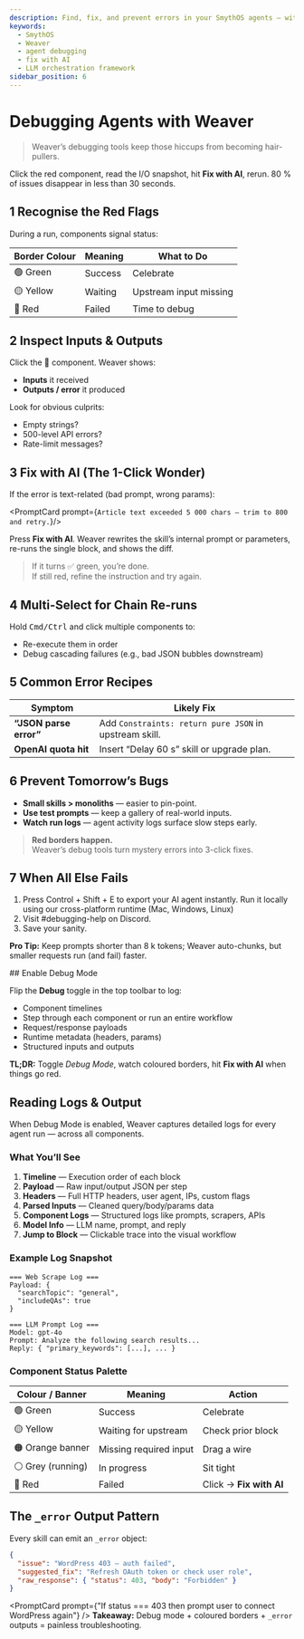 ```yaml
---
description: Find, fix, and prevent errors in your SmythOS agents — without leaving chat.
keywords:
  - SmythOS
  - Weaver
  - agent debugging
  - fix with AI
  - LLM orchestration framework
sidebar_position: 6
---
```


# Debugging Agents with Weaver

> Weaver’s debugging tools keep those hiccups from becoming hair-pullers.

<InfoCallout title="TL;DR"> Click the red component, read the I/O snapshot, hit **Fix with AI**, rerun. 80 % of issues disappear in less than 30 seconds. </InfoCallout>

<Divider/>

## 1 Recognise the Red Flags

During a run, components signal status:

| Border Colour | Meaning | What to Do |
|---------------|---------|-----------|
| 🟢 Green | Success | Celebrate |
| 🟡 Yellow | Waiting | Upstream input missing |
| 🔴 Red | Failed | Time to debug |

<Divider/>

## 2 Inspect Inputs & Outputs

Click the 🔴 component. Weaver shows:

- **Inputs** it received  
- **Outputs / error** it produced  

Look for obvious culprits:

- Empty strings?  
- 500-level API errors?  
- Rate-limit messages?

<Divider/>

## 3 Fix with AI (The 1-Click Wonder)

If the error is text-related (bad prompt, wrong params):

<PromptCard prompt={`Article text exceeded 5 000 chars — trim to 800 and retry.`}/>

Press **Fix with AI**. Weaver rewrites the skill’s internal prompt or parameters, re-runs the single block, and shows the diff.

> If it turns ✅ green, you’re done.  
> If still red, refine the instruction and try again.

<Divider/>

## 4 Multi-Select for Chain Re-runs

Hold <kbd>Cmd/Ctrl</kbd> and click multiple components to:

- Re-execute them in order  
- Debug cascading failures (e.g., bad JSON bubbles downstream)

<Divider/>

## 5 Common Error Recipes

| Symptom | Likely Fix |
|---------|-----------|
| **“JSON parse error”** | Add `Constraints: return pure JSON` in upstream skill. |
| **OpenAI quota hit** | Insert “Delay 60 s” skill or upgrade plan. |

<Divider/>

## 6 Prevent Tomorrow’s Bugs

- **Small skills > monoliths** — easier to pin-point.  
- **Use test prompts** — keep a gallery of real-world inputs.  
 - **Watch run logs** — <DocLink to="../agent-studio/agent-settings/logs">agent activity logs</DocLink> surface slow steps early.
> **Red borders happen.**  
> Weaver’s debug tools turn mystery errors into 3-click fixes.

<Divider/>

## 7 When All Else Fails

1. Press Control + Shift + E to export your AI agent instantly. Run it locally using our cross-platform runtime (Mac, Windows, Linux)
2. Visit <DocLink to="https://discord.gg/smythos">#debugging-help on Discord</DocLink>.  
3. Save your sanity.

<InfoCallout> **Pro Tip:** Keep prompts shorter than 8 k tokens; Weaver auto-chunks, but smaller requests run (and fail) faster. </InfoCallout>

<Divider/>
## Enable Debug Mode

Flip the **Debug** toggle in the top toolbar to log:

- Component timelines  
- Step through each component or run an entire workflow  
- Request/response payloads  
- Runtime metadata (headers, params)  
- Structured inputs and outputs  

<InfoCallout> **TL;DR:** Toggle *Debug Mode*, watch coloured borders, hit **Fix with AI** when things go red. </InfoCallout>

<Divider/>

## Reading Logs & Output

When Debug Mode is enabled, Weaver captures detailed logs for every agent run — across all components.

### What You’ll See

1. **Timeline** — Execution order of each block  
2. **Payload** — Raw input/output JSON per step  
3. **Headers** — Full HTTP headers, user agent, IPs, custom flags  
4. **Parsed Inputs** — Cleaned query/body/params data  
5. **Component Logs** — Structured logs like prompts, scrapers, APIs  
6. **Model Info** — LLM name, prompt, and reply  
7. **Jump to Block** — Clickable trace into the visual workflow

### Example Log Snapshot

```plaintext
=== Web Scrape Log ===
Payload: {
  "searchTopic": "general",
  "includeQAs": true
}

=== LLM Prompt Log ===
Model: gpt-4o
Prompt: Analyze the following search results...
Reply: { "primary_keywords": [...], ... }
```

### Component Status Palette

| Colour / Banner | Meaning | Action |
|-----------------|---------|--------|
| 🟢 Green | Success | Celebrate |
| 🟡 Yellow | Waiting for upstream | Check prior block |
| 🟠 Orange banner | Missing required input | Drag a wire |
| ⚪ Grey (running) | In progress | Sit tight |
| 🔴 Red | Failed | Click → **Fix with AI** |

<Divider/>

## The `_error` Output Pattern

Every skill can emit an `_error` object:

```json
{
  "issue": "WordPress 403 — auth failed",
  "suggested_fix": "Refresh OAuth token or check user role",
  "raw_response": { "status": 403, "body": "Forbidden" }
}
``` 
<PromptCard prompt={"If status === 403 then prompt user to connect WordPress again"} />
<InfoCallout> **Takeaway:** Debug mode + coloured borders + `_error` outputs = painless troubleshooting. </InfoCallout>
